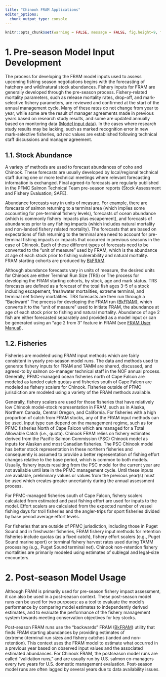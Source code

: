 ```yaml
---
title: "Chinook FRAM Applications"
editor_options: 
  chunk_output_type: console
---
```


```r
knitr::opts_chunk$set(warning = FALSE, message = FALSE, fig.height=9, fig.width=9)
```

# 1. Pre-season Model Input Development

The process for developing the <span title = "FRAM: Fishery Regulation Assessment Model">FRAM</span> model inputs used to assess upcoming fishing season negotiations begins with the forecasting of hatchery and wild/natural stock abundances.  Fishery inputs for <span title = "FRAM: Fishery Regulation Assessment Model">FRAM</span> are generally developed through the pre-season process.  Fishery-related mortality parameters, such as release mortality rates, drop-off, and mark-selective fishery parameters, are reviewed and confirmed at the start of the annual management cycle.  Many of these rates do not change from year to year, while some are the result of manager agreements made in previous years based on research study results, and some are updated annually based on monitoring data (<a target = "FRAM input data" href = "https://framverse.github.io/fram_doc/calcs_data_chin.html#2_Model_Parameterization" target = "_blank">Model input data</a>).  In the cases where research study results may be lacking, such as marked recognition error in new mark-selective fisheries, *ad hoc* values are established following technical staff discussions and manager agreement. 

## 1.1. Stock Abundance

A variety of methods are used to forecast abundances of coho and Chinook.  These forecasts are usually developed by local/regional technical staff during one or more technical meetings where relevant forecasting information is exchanged.  Final agreed-to forecasts are regularly published in the <span title = "PFMC: Pacific Fishery Management Council">PFMC</span> Salmon Technical Team pre-season reports (Stock Assessment and Fishery Evaluation; SAFE).

Abundance forecasts vary in units of measure.  For example, there are forecasts of salmon returning to a terminal area (which implies some accounting for pre-terminal fishery levels), forecasts of ocean abundance (which is commonly fishery impacts plus escapement), and forecasts of abundances prior to any fishing impacts (which includes natural mortality and non-landed fishery related mortality).  The forecasts that are based on expectations of fish returning to the terminal area need to account for pre-terminal fishing impacts or impacts that occurred in previous seasons in the case of Chinook.  Each of these different types of forecasts need to be converted to the “unit of measure” used by <span title = "FRAM: Fishery Regulation Assessment Model">FRAM</span>, which is the abundance at age of each stock prior to fishing vulnerability and natural mortality. <span title = "FRAM: Fishery Regulation Assessment Model">FRAM</span> starting cohorts are produced by <a title = "Backwards FRAM" href = "https://framverse.github.io/fram_doc/calcs_data_chin.html#9_Backwards_FRAM" target = "_blank">BkFRAM</a>.

Although abundance forecasts vary in units of measure, the desired units for Chinook are either Terminal Run Size (TRS) or 
The process for developing the <span title = "FRAM: Fishery Regulation Assessment Model">FRAM</span> starting cohorts, by stock, age and mark status. TRS forecasts are defined as a forecast of the total fish ages 3-5 of a stock including escapement, freshwater mortalities, extreme terminal, and terminal net fishery mortalities.  TRS forecasts are then run through a "Backward" 
The process for developing the <span title = "FRAM: Fishery Regulation Assessment Model">FRAM</span> run (<a title = "Backwards FRAM" href = "https://framverse.github.io/fram_doc/calcs_data_chin.html#9_Backwards_FRAM" target = "_blank">BkFRAM</a>), which converts it to the “unit of measure” used to initiate <span title = "FRAM: Fishery Regulation Assessment Model">FRAM</span>, the abundance at age of each stock prior to fishing and natural mortality.  Abundance of age 2 fish are either forecasted separately and provided as a model input or can be generated using an “age 2 from 3” feature in <span title = "FRAM: Fishery Regulation Assessment Model">FRAM</span> (see <a href = "https://framverse.github.io/fram_doc/user_prereq.html" target = "_blank">FRAM User Manual</a>).

## 1.2. Fisheries

Fisheries are modeled using <span title = "FRAM: Fishery Regulation Assessment Model">FRAM</span> input methods which are fairly consistent in yearly pre-season model runs.  The data and methods used to generate fishery inputs for <span title = "FRAM: Fishery Regulation Assessment Model">FRAM</span> and <span title = "TAMM: Terminal Area Management Module">TAMM</span> are shared, discussed, and agreed-to by salmon co-manager technical staff in the <span title = "NOF: North of Falcon">NOF</span> annual process.  Generally, <span title = "PFMC: Pacific Fishery Management Council">PFMC</span>-managed ocean fisheries north of Cape Falcon are modeled as landed catch quotas and fisheries south of Cape Falcon are modeled as fishery scalers for Chinook.  Fisheries outside of <span title = "PFMC: Pacific Fishery Management Council">PFMC</span> jurisdiction are modeled using a variety of the <span title = "FRAM: Fishery Regulation Assessment Model">FRAM</span> methods available.  

Generally, fishery scalers are used for those fisheries that have relatively low Chinook model-stock representation in <span title = "FRAM: Fishery Regulation Assessment Model">FRAM</span>, such as in Alaska, Northern Canada, Central Oregon, and California.  For fisheries with a high proportion of catch from <span title = "FRAM: Fishery Regulation Assessment Model">FRAM</span> stocks, any of the <span title = "FRAM: Fishery Regulation Assessment Model">FRAM</span> input methods can be used.  Input type can depend on the management regime, such as for <span title = "PFMC: Pacific Fishery Management Council">PFMC</span> fisheries North of Cape Falcon which are managed for a Total Allowable Catch (i.e., quota).  Chinook <span title = "FRAM: Fishery Regulation Assessment Model">FRAM</span> relies on fishery estimates derived from the Pacific Salmon Commission (PSC) Chinook model as inputs for Alaskan and most Canadian fisheries.  The <span title = "PSC: Pacific Salmon Commission">PSC</span> Chinook model has better stock representation in these northern fisheries and consequently is assumed to provide a better representation of fishing effort changes relative to the base period, which is common to both models.  Usually, fishery inputs resulting from the <span title = "PSC: Pacific Salmon Commission">PSC</span> model for the current year are not available until late in the <span title = "PFMC: Pacific Fishery Management Council">PFMC</span> management cycle.  Until these inputs are available, preliminary values or values from the previous year(s) must be used which creates greater uncertainty during the annual assessment process.

For <span title = "PFMC: Pacific Fishery Management Council">PFMC</span>-managed fisheries south of Cape Falcon, fishery scalers calculated from estimated and past fishing effort are used for inputs to the model.  Effort scalers are calculated from the expected number of vessel fishing days for troll fisheries and the angler-trips for sport fisheries divided by base period average effort levels.  

For fisheries that are outside of <span title = "PFMC: Pacific Fishery Management Council">PFMC</span> jurisdiction, including those in Puget Sound and in freshwater fisheries, <span title = "FRAM: Fishery Regulation Assessment Model">FRAM</span> fishery input methods for retention fisheries include quotas (as a fixed catch), fishery effort scalers (e.g., Puget Sound marine sport) or terminal fishery harvest rates used during <span title = "TAMM: Terminal Area Management Module">TAMM</span> processing (e.g., Puget Sound terminal net).  Chinook non-retention fishery mortalities are primarily modeled using estimates of sublegal and legal-size encounters. 

# 2. Post-season Model Usage

Although <span title = "FRAM: Fishery Regulation Assessment Model">FRAM</span> is primarily used for pre-season fishery impact assessment, it can also be used in a post-season context.  These post-season model runs can be used for two purposes: as a tool to evaluate the model's performance by comparing model estimates to independently derived estimates, and to evaluate the performance of the fishery management system towards meeting conservation objectives for key stocks.

Post-season <span title = "FRAM: Fishery Regulation Assessment Model">FRAM</span> runs use the “backwards” <span title = "FRAM: Fishery Regulation Assessment Model">FRAM</span> (<a title = "Backwards FRAM" href = "https://framverse.github.io/fram_doc/calcs_data_chin.html#9_Backwards_FRAM" target = "_blank">BkFRAM</a>) utility that finds <span title = "FRAM: Fishery Regulation Assessment Model">FRAM</span> starting abundances by providing estimates of (extreme-)terminal run sizes and fishery catches (landed and non-retention).  This context uses the <span title = "FRAM: Fishery Regulation Assessment Model">FRAM</span> model to estimate what occurred in a previous year based on observed input values and the associated estimated abundances.  For Chinook <span title = "FRAM: Fishery Regulation Assessment Model">FRAM</span>, the postseason model runs are called "validation runs," and are usually run by U.S. salmon co-managers every two years for U.S. domestic management evaluation. Post-season model runs are often lagged by several years due to data availability issues.      
